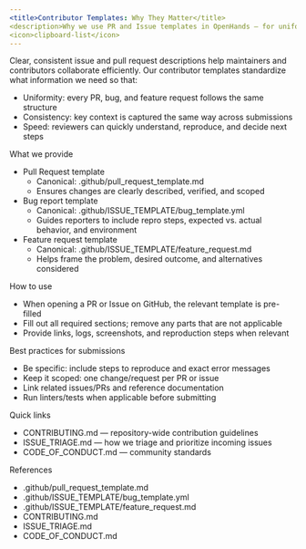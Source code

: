```yaml
---
<title>Contributor Templates: Why They Matter</title>
<description>Why we use PR and Issue templates in OpenHands — for uniformity, consistency, and faster reviews</description>
<icon>clipboard-list</icon>
---
```


Clear, consistent issue and pull request descriptions help maintainers and contributors collaborate efficiently. Our contributor templates standardize what information we need so that:

- Uniformity: every PR, bug, and feature request follows the same structure
- Consistency: key context is captured the same way across submissions
- Speed: reviewers can quickly understand, reproduce, and decide next steps

What we provide

- Pull Request template
  - Canonical: .github/pull_request_template.md
  - Ensures changes are clearly described, verified, and scoped
- Bug report template
  - Canonical: .github/ISSUE_TEMPLATE/bug_template.yml
  - Guides reporters to include repro steps, expected vs. actual behavior, and environment
- Feature request template
  - Canonical: .github/ISSUE_TEMPLATE/feature_request.md
  - Helps frame the problem, desired outcome, and alternatives considered

How to use

- When opening a PR or Issue on GitHub, the relevant template is pre-filled
- Fill out all required sections; remove any parts that are not applicable
- Provide links, logs, screenshots, and reproduction steps when relevant

Best practices for submissions

- Be specific: include steps to reproduce and exact error messages
- Keep it scoped: one change/request per PR or issue
- Link related issues/PRs and reference documentation
- Run linters/tests when applicable before submitting

Quick links

- CONTRIBUTING.md — repository-wide contribution guidelines
- ISSUE_TRIAGE.md — how we triage and prioritize incoming issues
- CODE_OF_CONDUCT.md — community standards

References

- .github/pull_request_template.md
- .github/ISSUE_TEMPLATE/bug_template.yml
- .github/ISSUE_TEMPLATE/feature_request.md
- CONTRIBUTING.md
- ISSUE_TRIAGE.md
- CODE_OF_CONDUCT.md
